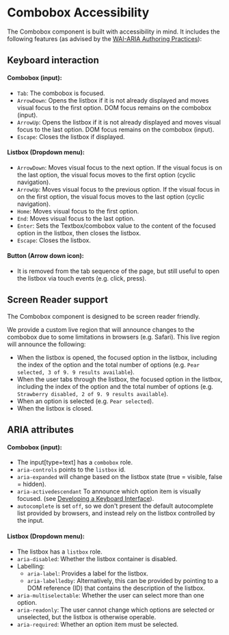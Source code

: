 
<Meta title="Packages / Dropdown / Combobox / Accessibility" />

# Combobox Accessibility

The Combobox component is built with accessibility in mind. It includes the
following features (as advised by the <a
href="https://www.w3.org/WAI/ARIA/apg/patterns/combobox/">WAI-ARIA Authoring
Practices</a>):

## Keyboard interaction

#### Combobox (input):

-   `Tab`: The combobox is focused.
-   `ArrowDown`: Opens the listbox if it is not already displayed and moves
    visual focus to the first option. DOM focus remains on the combobox (input).
-   `ArrowUp`: Opens the listbox if it is not already displayed and moves visual
    focus to the last option. DOM focus remains on the combobox (input).
-   `Escape`: Closes the listbox if displayed.

#### Listbox (Dropdown menu):

-   `ArrowDown`: Moves visual focus to the next option. If the visual focus is
    on the last option, the visual focus moves to the first option (cyclic
    navigation).
-   `ArrowUp`: Moves visual focus to the previous option. If the visual focus in
    on the first option, the visual focus moves to the last option (cyclic
    navigation).
-   `Home`: Moves visual focus to the first option.
-   `End`: Moves visual focus to the last option.
-   `Enter`: Sets the Textbox/combobox value to the content of the focused
    option in the listbox, then closes the listbox.
-   `Escape`: Closes the listbox.

#### Button (Arrow down icon):

-   It is removed from the tab sequence of the page, but still useful to open
    the listbox via touch events (e.g. click, press).

## Screen Reader support

The Combobox component is designed to be screen reader friendly.

We provide a custom live region that will announce changes to the combobox due
to some limitations in browsers (e.g. Safari). This live region will announce
the following:

-   When the listbox is opened, the focused option in the listbox, including the
    index of the option and the total number of options (e.g. `Pear selected, 3
of 9. 9 results available`).
-   When the user tabs through the listbox, the focused option in the listbox,
    including the index of the option and the total number of options (e.g.
    `Strawberry disabled, 2 of 9. 9 results available`).
-   When an option is selected (e.g. `Pear selected`).
-   When the listbox is closed.

## ARIA attributes

#### Combobox (input):

-   The input[type=text] has a `combobox` role.
-   `aria-controls` points to the `listbox` id.
-   `aria-expanded` will change based on the listbox state (true = visible, false
    = hidden).
-   `aria-activedescendant` To announce which option item is visually focused.
    (see <a
    href="https://www.w3.org/WAI/ARIA/apg/practices/keyboard-interface/#kbd_focus_activedescendant">Developing
    a Keyboard Interface</a>).
-   `autocomplete` is set `off`, so we don't present the default autocomplete
    list provided by browsers, and instead rely on the listbox controlled by the
    input.

#### Listbox (Dropdown menu):

-   The listbox has a `listbox` role.
-   `aria-disabled`: Whether the listbox container is disabled.
-   Labelling:
    -   `aria-label`: Provides a label for the listbox.
    -   `aria-labelledby`: Alternatively, this can be provided by pointing to a
        DOM reference (ID) that contains the description of the listbox.
-   `aria-multiselectable`: Whether the user can select more than one option.
-   `aria-readonly`: The user cannot change which options are selected or
    unselected, but the listbox is otherwise operable.
-   `aria-required`: Whether an option item must be selected.
